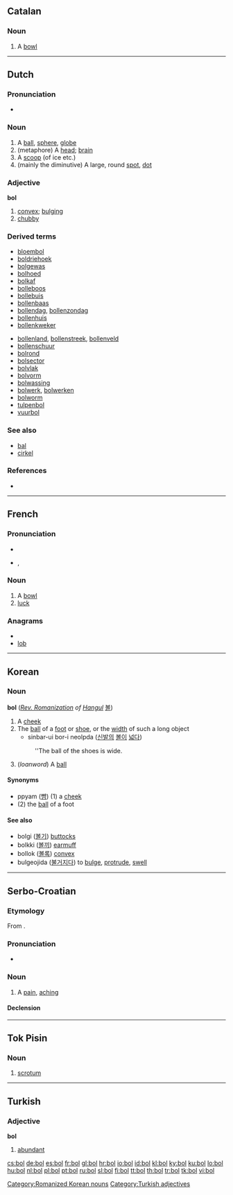 {{also|-ból}}
==Catalan==

===Noun===
{{ca-noun|m}}

# A [[bowl]]

----

==Dutch==

===Pronunciation===
* {{audio|Nl-bol.ogg|audio}}

===Noun===
{{nl-noun|bollen|bolletje|g=m}}

# A [[ball]], [[sphere]], [[globe]]
# (metaphore) A [[head]]; [[brain]]
# A [[scoop]] (of ice etc.)
# (mainly the diminutive) A large, round [[spot]], [[dot]]

===Adjective===
'''bol'''

# [[convex]]; [[bulging]]
# [[chubby]]

===Derived terms===
{{top4}}
* [[bloembol]]
* [[boldriehoek]]
* [[bolgewas]]
* [[bolhoed]]
* [[bolkaf]]
* [[bolleboos]]
* [[bollebuis]]
* [[bollenbaas]]
* [[bollendag]], [[bollenzondag]]
* [[bollenhuis]]
* [[bollenkweker]]
{{mid4}}
* [[bollenland]], [[bollenstreek]], [[bollenveld]]
* [[bollenschuur]]
* [[bolrond]]
* [[bolsector]]
* [[bolvlak]]
* [[bolvorm]]
* [[bolwassing]]
* [[bolwerk]], [[bolwerken]]
* [[bolworm]]
* [[tulpenbol]]
* [[vuurbol]]
{{bottom}}

===See also===
* [[bal]]
* [[cirkel]]

===References===
* {{R:Koenen}}

----

==French==

===Pronunciation===
* {{audio|Fr-bol.ogg|audio}}
* {{IPA|/bɔl/|lang=fr}}, {{SAMPA|/bOl/}}

===Noun===
{{fr-noun|m}}

# A [[bowl]]
# [[luck]]

===Anagrams===
* {{alphagram|blo}}
* [[lob#French|lob]]


----

==Korean==

===Noun===
'''bol''' (''[[w:Revised Romanization|Rev. Romanization]] of [[Hangul]]'' [[볼]])

# A [[cheek]]
# The [[ball]] of a [[foot]] or [[shoe]], or the [[width]] of such a long object
#* sinbar-ui bor-i neolpda ([[신발]]의 [[볼]]이 [[넓다]])
#:''The ball of the shoes is wide.
# (''loanword'') A [[ball]]

====Synonyms====
* ppyam ([[뺨]]) (1) a [[cheek]]
* (2) the [[ball]] of a foot

====See also====
* bolgi ([[볼기]]) [[buttock]]s
* bolkki ([[볼끼]]) [[earmuff]]
* bollok ([[볼록]]) [[convex]]
* bulgeojida ([[불거지다]]) to [[bulge]], [[protrude]], [[swell]]

[[Category:Romanized Korean nouns]]

----

==Serbo-Croatian==

===Etymology===
From {{proto|Slavic|bolь|lang=sh}}.

===Pronunciation===
* {{IPA|/bôːl/|lang=sh}}

===Noun===
{{sh-noun|g=f|g2=m|head=bȏl|r|бол|бо̑л}}

# A [[pain]], [[aching]]

====Declension====
{{sh-decl-noun
|bȏl|boli
|boli|boli
|boli|bolima
|bol|boli
|boli|boli
|boli|bolima
|bolju / boli|bolima
}}

{{sh-decl-noun
|bȏl|bólovi
|bola|bòlōvā
|bolu|bolovima
|bol|bolovi
|bole|bolovi
|bolu|bolovima
|bolom|bolovima
}}

----

==Tok Pisin==

===Noun===
{{infl|tpi|noun}}

# {{anatomy|lang=tpi}} [[scrotum]]

----

==Turkish==

===Adjective===
'''bol'''

# [[abundant]]

[[Category:Turkish adjectives]]

[[cs:bol]]
[[de:bol]]
[[es:bol]]
[[fr:bol]]
[[gl:bol]]
[[hr:bol]]
[[io:bol]]
[[id:bol]]
[[kl:bol]]
[[ky:bol]]
[[ku:bol]]
[[lo:bol]]
[[hu:bol]]
[[nl:bol]]
[[pl:bol]]
[[pt:bol]]
[[ru:bol]]
[[sl:bol]]
[[fi:bol]]
[[tt:bol]]
[[th:bol]]
[[tr:bol]]
[[tk:bol]]
[[vi:bol]]
